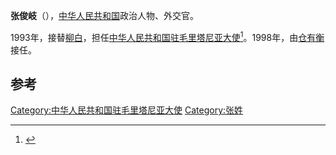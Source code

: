 '''张俊岐'''（{{bd|？||||}}），[[中华人民共和国|中华人民共和国]]政治人物、外交官。

1993年，接替[[柳白|柳白]]，担任[[中国驻毛里塔尼亚大使列表|中华人民共和国驻毛里塔尼亚大使]]<ref>{{cite web|author=中华人民共和国外交部|title=中国驻毛里塔尼亚历任大使|url=http://www.mfa.gov.cn/chn/pds/ziliao/wjrw/2167/2169/t9162.htm|publisher=中华人民共和国外交部|accessdate=2012-03-07}}</ref>。1998年，由[[仓有衡|仓有衡]]接任。

== 参考 ==
{{reflist}}
{{start box}}
{{s-dip}}
{{succession box|[[柳白|柳白]]|[[仓有衡|仓有衡]]|[[中国驻毛里塔尼亚大使列表|中华人民共和国驻毛里塔尼亚大使]]|1993年9月-1998年10月}}
{{end box}}
{{中国政治人物小作品}}

[[Category:中华人民共和国驻毛里塔尼亚大使|Category:中华人民共和国驻毛里塔尼亚大使]]
[[Category:张姓|Category:张姓]]